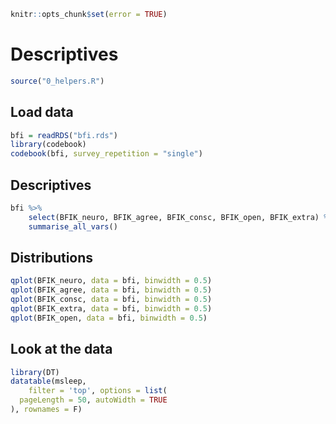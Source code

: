 ```r
knitr::opts_chunk$set(error = TRUE)
```


# Descriptives {.tabset .tabset-sticky}

```r
source("0_helpers.R")
```

## Load data

```r
bfi = readRDS("bfi.rds")
library(codebook)
codebook(bfi, survey_repetition = "single")
```

## Descriptives {.active}
```r
bfi %>% 
	select(BFIK_neuro, BFIK_agree, BFIK_consc, BFIK_open, BFIK_extra) %>% 
	summarise_all_vars()
```

## Distributions

```r
qplot(BFIK_neuro, data = bfi, binwidth = 0.5)
qplot(BFIK_agree, data = bfi, binwidth = 0.5)
qplot(BFIK_consc, data = bfi, binwidth = 0.5)
qplot(BFIK_extra, data = bfi, binwidth = 0.5)
qplot(BFIK_open, data = bfi, binwidth = 0.5)
```

## Look at the data

```r
library(DT)
datatable(msleep, 
	filter = 'top', options = list(
  pageLength = 50, autoWidth = TRUE
), rownames = F)
```

